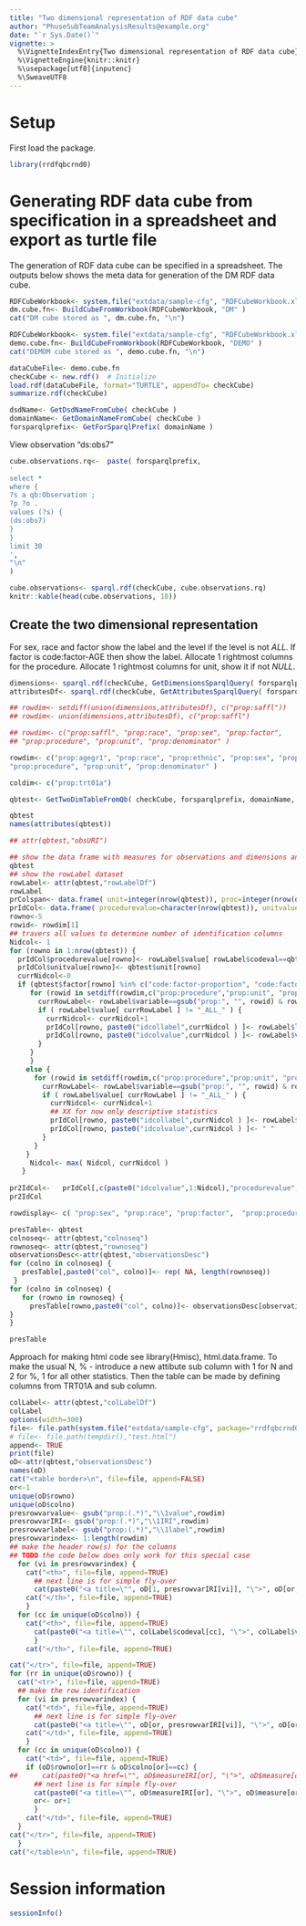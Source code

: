 ```yaml
---
title: "Two dimensional representation of RDF data cube"
author: "PhuseSubTeamAnalysisResults@example.org"
date: "`r Sys.Date()`"
vignette: >
  %\VignetteIndexEntry{Two dimensional representation of RDF data cube}
  %\VignetteEngine{knitr::knitr}
  %\usepackage[utf8]{inputenc}
  %\SweaveUTF8
---
```


# Setup

First load the package.
```r
library(rrdfqbcrnd0)
```

# Generating RDF data cube from specification in a spreadsheet and export as turtle file

The generation of RDF data cube can be specified in a spreadsheet.
The outputs below shows the meta data for generation of the DM RDF data cube.

```r
RDFCubeWorkbook<- system.file("extdata/sample-cfg", "RDFCubeWorkbook.xlsx", package="rrdfqbcrnd0")
dm.cube.fn<- BuildCubeFromWorkbook(RDFCubeWorkbook, "DM" )
cat("DM cube stored as ", dm.cube.fn, "\n")
```

```r
RDFCubeWorkbook<- system.file("extdata/sample-cfg", "RDFCubeWorkbook.xlsx", package="rrdfqbcrnd0")
demo.cube.fn<- BuildCubeFromWorkbook(RDFCubeWorkbook, "DEMO" )
cat("DEMOM cube stored as ", demo.cube.fn, "\n")

dataCubeFile<- demo.cube.fn
checkCube <- new.rdf()  # Initialize
load.rdf(dataCubeFile, format="TURTLE", appendTo= checkCube)
summarize.rdf(checkCube)

dsdName<- GetDsdNameFromCube( checkCube )
domainName<- GetDomainNameFromCube( checkCube )
forsparqlprefix<- GetForSparqlPrefix( domainName )
```

View observation "ds:obs7"

```r
cube.observations.rq<-  paste( forsparqlprefix,
'
select *
where { 
?s a qb:Observation ; 
?p ?o .
values (?s) {
(ds:obs7)
}
}
limit 30
',
"\n"                               
)

cube.observations<- sparql.rdf(checkCube, cube.observations.rq)
knitr::kable(head(cube.observations, 10))

```

## Create the two dimensional representation

For sex, race and factor show the label and the level if the level is not _ALL_.
If factor is code:factor-AGE then show the label.
Allocate 1 rightmost columns for the procedure.
Allocate 1 rightmost columns for unit, show it if not _NULL_.

```r
dimensions<- sparql.rdf(checkCube, GetDimensionsSparqlQuery( forsparqlprefix ) )
attributesDf<- sparql.rdf(checkCube, GetAttributesSparqlQuery( forsparqlprefix ))

## rowdim<- setdiff(union(dimensions,attributesDf), c("prop:saffl"))
## rowdim<- union(dimensions,attributesDf), c("prop:saffl")

## rowdim<- c("prop:saffl", "prop:race", "prop:sex", "prop:factor",
## "prop:procedure", "prop:unit", "prop:denominator" )

rowdim<- c("prop:agegr1", "prop:race", "prop:ethnic", "prop:sex", "prop:factor",
"prop:procedure", "prop:unit", "prop:denominator" )

coldim<- c("prop:trt01a")

qbtest<- GetTwoDimTableFromQb( checkCube, forsparqlprefix, domainName, rowdim, coldim )

qbtest
names(attributes(qbtest))

## attr(qbtest,"obsURI")

## show the data frame with measures for observations and dimensions and attributes
qbtest
## show the rowLabel dataset
rowLabel<- attr(qbtest,"rowLabelDf")
rowLabel
prColspan<- data.frame( unit=integer(nrow(qbtest)), proc=integer(nrow(qbtest)), idcol1= integer(nrow(qbtest)), stringsAsFactors=FALSE  )
prIdCol<- data.frame( procedurevalue=character(nrow(qbtest)), unitvalue=character(nrow(qbtest)), stringsAsFactors=FALSE )
rowno<-5
rowid<- rowdim[1]
## travers all values to determine number of identification columns
Nidcol<- 1
for (rowno in 1:nrow(qbtest)) {
  prIdCol$procedurevalue[rowno]<- rowLabel$value[ rowLabel$codeval==qbtest$procedure[rowno] ]
  prIdCol$unitvalue[rowno]<- qbtest$unit[rowno]
  currNidcol<-0
  if (qbtest$factor[rowno] %in% c("code:factor-proportion", "code:factor-quantity") ) {
     for (rowid in setdiff(rowdim,c("prop:procedure","prop:unit", "prop:denominator"))) {
       currRowLabel<- rowLabel$variable==gsub("prop:", "", rowid) & rowLabel$codeval==qbtest[rowno,gsub("prop:", "", rowid)]
       if ( rowLabel$value[ currRowLabel ] != "_ALL_" ) {
         currNidcol<- currNidcol+1
         prIdCol[rowno, paste0("idcollabel",currNidcol ) ]<- rowLabel$label[ currRowLabel ]
         prIdCol[rowno, paste0("idcolvalue",currNidcol ) ]<- rowLabel$value[ currRowLabel ]
       }
     }
     }
    else {
      for (rowid in setdiff(rowdim,c("prop:procedure","prop:unit", "prop:denominator"))) {
        currRowLabel<- rowLabel$variable==gsub("prop:", "", rowid) & rowLabel$codeval==qbtest[rowno,gsub("prop:", "", rowid)]
        if ( rowLabel$value[ currRowLabel ] != "_ALL_" ) {
          currNidcol<- currNidcol+1
          ## XX for now only descriptive statistics
          prIdCol[rowno, paste0("idcollabel",currNidcol ) ]<- rowLabel$value[ currRowLabel ]
          prIdCol[rowno, paste0("idcolvalue",currNidcol ) ]<- " "
        }
      }
    }
     Nidcol<- max( Nidcol, currNidcol )
   }
  
pr2IdCol<-   prIdCol[,c(paste0("idcolvalue",1:Nidcol),"procedurevalue", "unitvalue")]
pr2IdCol

rowdisplay<- c( "prop:sex", "prop:race", "prop:factor",  "prop:procedure",  "prop:unit", "prop:denominator")

presTable<- qbtest
colnoseq<- attr(qbtest,"colnoseq")
rownoseq<- attr(qbtest,"rownoseq")
observationsDesc<-attr(qbtest,"observationsDesc")
for (colno in colnoseq) {
   presTable[,paste0("col", colno)]<- rep( NA, length(rownoseq))
 }
for (colno in colnoseq) {
   for (rowno in rownoseq) {
     presTable[rowno,paste0("col", colno)]<- observationsDesc[observationsDesc$rowno==rowno & observationsDesc$colno==colno, "measure"]
}
}

presTable

```

Approach for making html code see library(Hmisc), html.data.frame.
To make the usual N, % - introduce a new attibute sub column with 1 for N and 2 for %, 1 for all other statistics. Then the table can be made by defining columns from TRT01A and sub column.

```r
colLabel<- attr(qbtest,"colLabelDf")
colLabel
options(width=300)
file<- file.path(system.file("extdata/sample-cfg", package="rrdfqbcrnd0"), "test.html")
# file<- file.path(tempdir(),"test.html")
append<- TRUE
print(file)
oD<-attr(qbtest,"observationsDesc")
names(oD)
cat("<table border>\n", file=file, append=FALSE)
or<-1
unique(oD$rowno)
unique(oD$colno)
presrowvarvalue<- gsub("prop:(.*)","\\1value",rowdim)
presrowvarIRI<- gsub("prop:(.*)","\\1IRI",rowdim)
presrowvarlabel<- gsub("prop:(.*)","\\1label",rowdim)
presrowvarindex<- 1:length(rowdim)
## make the header row(s) for the columns
## TODO the code below does only work for this special case
  for (vi in presrowvarindex) {
    cat("<th>", file=file, append=TRUE)
      ## next line is for simple fly-over
      cat(paste0("<a title=\"", oD[1, presrowvarIRI[vi]], "\">", oD[or,presrowvarlabel[vi]], "</a>"), file=file, append=TRUE)
    cat("</th>", file=file, append=TRUE)
    }
  for (cc in unique(oD$colno)) {
    cat("<th>", file=file, append=TRUE)
      cat(paste0("<a title=\"", colLabel$codeval[cc], "\">", colLabel$value[cc], "</a>"), file=file, append=TRUE)
      }
    cat("</th>", file=file, append=TRUE)

cat("</tr>", file=file, append=TRUE)
for (rr in unique(oD$rowno)) {
  cat("<tr>", file=file, append=TRUE)
  ## make the row identification
  for (vi in presrowvarindex) {
    cat("<td>", file=file, append=TRUE)
      ## next line is for simple fly-over
      cat(paste0("<a title=\"", oD[or, presrowvarIRI[vi]], "\">", oD[or,presrowvarvalue[vi]], "</a>"), file=file, append=TRUE)
    cat("</td>", file=file, append=TRUE)
    }
  for (cc in unique(oD$colno)) {
    cat("<td>", file=file, append=TRUE)
    if (oD$rowno[or]==rr & oD$colno[or]==cc) {
##      cat(paste0("<a href=\"", oD$measureIRI[or], "\">", oD$measure[or], "</a>"), file=file, append=TRUE)
      ## next line is for simple fly-over
      cat(paste0("<a title=\"", oD$measureIRI[or], "\">", oD$measure[or], "</a>"), file=file, append=TRUE)
      or<- or+1
      }
    cat("</td>", file=file, append=TRUE)
  }
cat("</tr>", file=file, append=TRUE)
  }
cat("</table>\n", file=file, append=TRUE)

```


# Session information
```r
sessionInfo()
```

